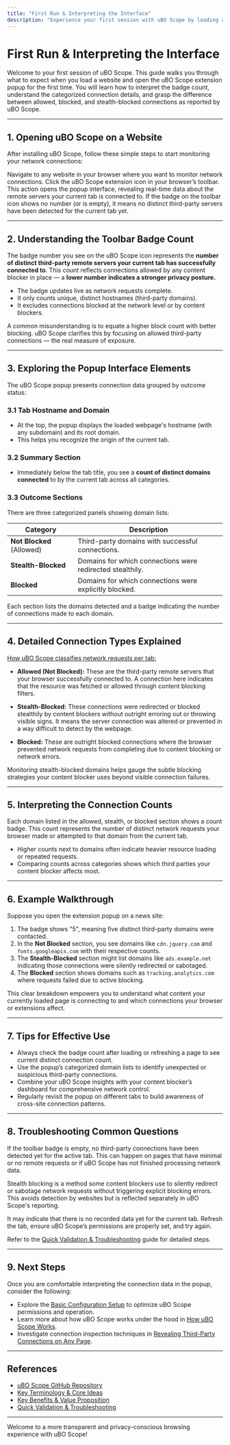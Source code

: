 ```yaml
---
title: "First Run & Interpreting the Interface"
description: "Experience your first session with uBO Scope by loading a site and opening the extension’s popup. Learn how to read the badge count, interpret connection details, and understand what information is surfaced in the popup interface. See the difference between allowed, blocked, and stealth connections."
---
```


# First Run & Interpreting the Interface

Welcome to your first session of uBO Scope. This guide walks you through what to expect when you load a website and open the uBO Scope extension popup for the first time. You will learn how to interpret the badge count, understand the categorized connection details, and grasp the difference between allowed, blocked, and stealth-blocked connections as reported by uBO Scope.

---

## 1. Opening uBO Scope on a Website

After installing uBO Scope, follow these simple steps to start monitoring your network connections:

<Steps>
<Step title="Load a Website">
Navigate to any website in your browser where you want to monitor network connections.
</Step>
<Step title="Click the uBO Scope Toolbar Icon">
Click the uBO Scope extension icon in your browser’s toolbar. This action opens the popup interface, revealing real-time data about the remote servers your current tab is connected to.
</Step>
</Steps>

<Tip>
If the badge on the toolbar icon shows no number (or is empty), it means no distinct third-party servers have been detected for the current tab yet.
</Tip>

---

## 2. Understanding the Toolbar Badge Count

The badge number you see on the uBO Scope icon represents the **number of distinct third-party remote servers your current tab has successfully connected to**. This count reflects connections allowed by any content blocker in place — a **lower number indicates a stronger privacy posture.**

- The badge updates live as network requests complete.
- It only counts unique, distinct hostnames (third-party domains).
- It excludes connections blocked at the network level or by content blockers.

<Note>
A common misunderstanding is to equate a higher block count with better blocking. uBO Scope clarifies this by focusing on allowed third-party connections — the real measure of exposure.
</Note>

---

## 3. Exploring the Popup Interface Elements

The uBO Scope popup presents connection data grouped by outcome status:

### 3.1 Tab Hostname and Domain
- At the top, the popup displays the loaded webpage's hostname (with any subdomain) and its root domain.
- This helps you recognize the origin of the current tab.

### 3.2 Summary Section
- Immediately below the tab title, you see a **count of distinct domains connected** to by the current tab across all categories.

### 3.3 Outcome Sections
There are three categorized panels showing domain lists:

| Category      | Description                                                       |
|---------------|-------------------------------------------------------------------|
| **Not Blocked** (Allowed)  | Third-party domains with successful connections.           |
| **Stealth-Blocked**         | Domains for which connections were redirected stealthily.  |
| **Blocked**                 | Domains for which connections were explicitly blocked.     |

Each section lists the domains detected and a badge indicating the number of connections made to each domain.

---

## 4. Detailed Connection Types Explained

<u>How uBO Scope classifies network requests per tab:</u>

- **Allowed (Not Blocked):**
  These are the third-party remote servers that your browser successfully connected to. A connection here indicates that the resource was fetched or allowed through content blocking filters.

- **Stealth-Blocked:**
  These connections were redirected or blocked stealthily by content blockers without outright erroring out or throwing visible signs. It means the server connection was altered or prevented in a way difficult to detect by the webpage.

- **Blocked:**
  These are outright blocked connections where the browser prevented network requests from completing due to content blocking or network errors.

<Tip>
Monitoring stealth-blocked domains helps gauge the subtle blocking strategies your content blocker uses beyond visible connection failures.
</Tip>

---

## 5. Interpreting the Connection Counts

Each domain listed in the allowed, stealth, or blocked section shows a count badge. This count represents the number of distinct network requests your browser made or attempted to that domain from the current tab.

- Higher counts next to domains often indicate heavier resource loading or repeated requests.
- Comparing counts across categories shows which third parties your content blocker affects most.

---

## 6. Example Walkthrough

Suppose you open the extension popup on a news site:

1. The badge shows "5", meaning five distinct third-party domains were contacted.
2. In the **Not Blocked** section, you see domains like `cdn.jquery.com` and `fonts.googleapis.com` with their respective counts.
3. The **Stealth-Blocked** section might list domains like `ads.example.net` indicating those connections were silently redirected or sabotaged.
4. The **Blocked** section shows domains such as `tracking.analytics.com` where requests failed due to active blocking.

This clear breakdown empowers you to understand what content your currently loaded page is connecting to and which connections your browser or extensions affect.

---

## 7. Tips for Effective Use

- Always check the badge count after loading or refreshing a page to see current distinct connection count.
- Use the popup’s categorized domain lists to identify unexpected or suspicious third-party connections.
- Combine your uBO Scope insights with your content blocker’s dashboard for comprehensive network control.
- Regularly revisit the popup on different tabs to build awareness of cross-site connection patterns.

---

## 8. Troubleshooting Common Questions

<AccordionGroup title="Troubleshooting & FAQs">
<Accordion title="Why does the badge sometimes show no number?"><p>If the toolbar badge is empty, no third-party connections have been detected yet for the active tab. This can happen on pages that have minimal or no remote requests or if uBO Scope has not finished processing network data.</p></Accordion>
<Accordion title="Why do some domains appear in stealth-blocked rather than blocked?">
<p>Stealth blocking is a method some content blockers use to silently redirect or sabotage network requests without triggering explicit blocking errors. This avoids detection by websites but is reflected separately in uBO Scope's reporting.</p>
</Accordion>
<Accordion title="What should I do if the popup shows 'NO DATA'?">
<p>It may indicate that there is no recorded data yet for the current tab. Refresh the tab, ensure uBO Scope’s permissions are properly set, and try again.</p>
<p>Refer to the <a href="/getting-started/first-steps-and-usage/quick-validation-and-troubleshooting">Quick Validation & Troubleshooting</a> guide for detailed steps.</p>
</Accordion>
</AccordionGroup>

---

## 9. Next Steps

Once you are comfortable interpreting the connection data in the popup, consider the following:

- Explore the <a href="/getting-started/first-steps-and-usage/configuration-setup">Basic Configuration Setup</a> to optimize uBO Scope permissions and operation.
- Learn more about how uBO Scope works under the hood in <a href="/overview/core-concepts/how-ubo-scope-works">How uBO Scope Works</a>.
- Investigate connection inspection techniques in <a href="/guides/core-workflows/revealing-third-party-connections-on-any-page">Revealing Third-Party Connections on Any Page</a>.

---

## References

- [uBO Scope GitHub Repository](https://github.com/gorhill/uBO-Scope)
- [Key Terminology & Core Ideas](/overview/core-concepts/key-terminology)
- [Key Benefits & Value Proposition](/overview/about-ubo-scope/key-benefits)
- [Quick Validation & Troubleshooting](/getting-started/first-steps-and-usage/quick-validation-and-troubleshooting)

---

Welcome to a more transparent and privacy-conscious browsing experience with uBO Scope!

